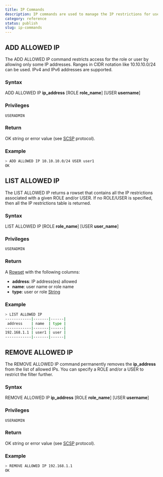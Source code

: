 ```yaml
---
title: IP Commands
description: IP commands are used to manage the IP restrictions for users and roles.
category: reference
status: publish
slug: ip-commands
---
```

## ADD ALLOWED IP

The ADD ALLOWED IP command restricts access for the role or user by allowing only some IP addresses. Ranges in CIDR notation like 10.10.10.0/24 can be used. IPv4 and IPv6 addresses are supported.

### Syntax

ADD ALLOWED IP **ip_address** [ROLE **role_name**] [USER **username**]

### Privileges

```
USERADMIN
```

### Return

OK string or error value (see [SCSP](https://github.com/sqlitecloud/sdk/blob/master/PROTOCOL.md) protocol).

### Example

```bash
> ADD ALLOWED IP 10.10.10.0/24 USER user1
OK
```

## LIST ALLOWED IP

The LIST ALLOWED IP returns a rowset that contains all the IP restrictions associated with a given ROLE and/or USER. If no ROLE/USER is specified, then all the IP restrictions table is returned.

### Syntax

LIST ALLOWED IP [ROLE **role_name**] [USER **user_name**]

### Privileges

```
USERADMIN
```

### Return

A [Rowset](https://github.com/sqlitecloud/sdk/blob/master/PROTOCOL.md) with the following columns:
* **address**: IP address(es) allowed
* **name**: user name or role name
* **type**: user or role [String](https://github.com/sqlitecloud/sdk/blob/master/PROTOCOL.md)

### Example

```bash
> LIST ALLOWED IP
------------|-------|------|
 address    | name  | type |
------------|-------|------|
192.168.1.1 | user1 | user |
------------|-------|------|

```

## REMOVE ALLOWED IP

The REMOVE ALLOWED IP command permanently removes the **ip_address** from the list of allowed IPs. You can specify a ROLE and/or a USER to restrict the filter further.

### Syntax

REMOVE ALLOWED IP **ip_address** [ROLE **role_name**] [USER **username**]

### Privileges

```
USERADMIN
```

### Return

OK string or error value (see [SCSP](https://github.com/sqlitecloud/sdk/blob/master/PROTOCOL.md) protocol).

### Example

```bash
> REMOVE ALLOWED IP 192.168.1.1
OK
```

